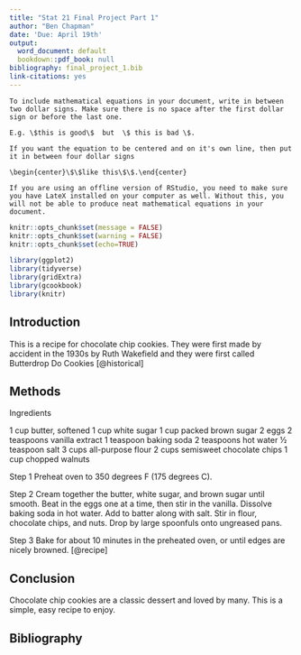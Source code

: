 ```yaml
---
title: "Stat 21 Final Project Part 1"
author: "Ben Chapman"
date: 'Due: April 19th'
output:
  word_document: default
  bookdown::pdf_book: null
bibliography: final_project_1.bib
link-citations: yes
---
```


```asis
To include mathematical equations in your document, write in between two dollar signs. Make sure there is no space after the first dollar sign or before the last one. 

E.g. \$this is good\$  but  \$ this is bad \$.
  
If you want the equation to be centered and on it's own line, then put it in between four dollar signs 

\begin{center}\$\$like this\$\$.\end{center}

If you are using an offline version of RStudio, you need to make sure you have LateX installed on your computer as well. Without this, you will not be able to produce neat mathematical equations in your document.  
```


```r
knitr::opts_chunk$set(message = FALSE) 
knitr::opts_chunk$set(warning = FALSE) 
knitr::opts_chunk$set(echo=TRUE) 

library(ggplot2)
library(tidyverse)
library(gridExtra)
library(gcookbook)
library(knitr)
```

## Introduction 

This is a recipe for chocolate chip cookies. They were first made by accident in the 1930s by Ruth Wakefield and they were first called Butterdrop Do Cookies [@historical]

## Methods 

Ingredients

1 cup butter, softened
1 cup white sugar
1 cup packed brown sugar
2 eggs 
2 teaspoons vanilla extract
1 teaspoon baking soda
2 teaspoons hot water
½ teaspoon salt
3 cups all-purpose flour 
2 cups semisweet chocolate chips
1 cup chopped walnuts

Step 1
Preheat oven to 350 degrees F (175 degrees C).

Step 2
Cream together the butter, white sugar, and brown sugar until smooth. Beat in the eggs one at a time, then stir in the vanilla. Dissolve baking soda in hot water. Add to batter along with salt. Stir in flour, chocolate chips, and nuts. Drop by large spoonfuls onto ungreased pans.

Step 3
Bake for about 10 minutes in the preheated oven, or until edges are nicely browned.
[@recipe]


## Conclusion 

Chocolate chip cookies are a classic dessert and loved by many. This is a simple, easy recipe to enjoy. 

## Bibliography 
